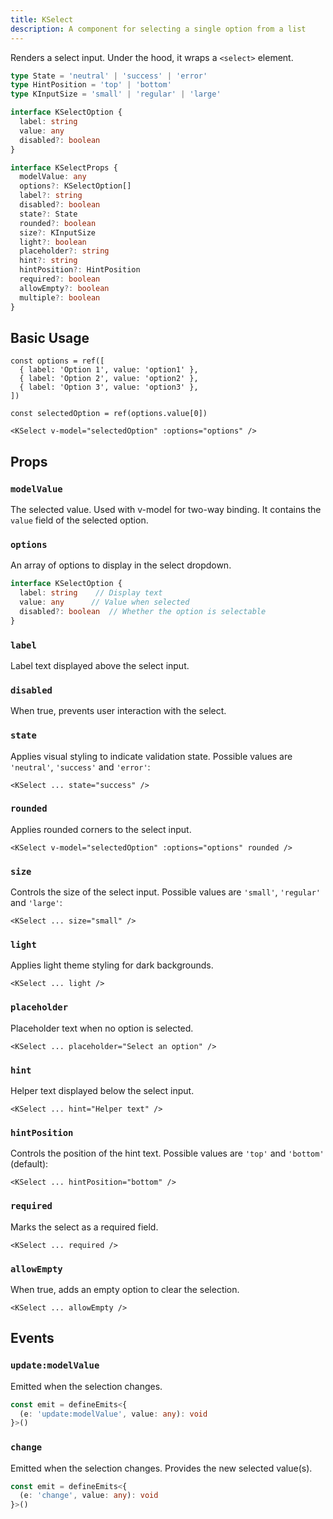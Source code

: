 ```yaml
---
title: KSelect
description: A component for selecting a single option from a list
---
```



Renders a select input.
Under the hood, it wraps a `<select>` element.

<KSelectDemo />


```typescript
type State = 'neutral' | 'success' | 'error'
type HintPosition = 'top' | 'bottom'
type KInputSize = 'small' | 'regular' | 'large'

interface KSelectOption {
  label: string
  value: any
  disabled?: boolean
}

interface KSelectProps {
  modelValue: any
  options?: KSelectOption[]
  label?: string
  disabled?: boolean
  state?: State
  rounded?: boolean
  size?: KInputSize
  light?: boolean
  placeholder?: string
  hint?: string
  hintPosition?: HintPosition
  required?: boolean
  allowEmpty?: boolean
  multiple?: boolean
}
```

## Basic Usage

```vue
const options = ref([
  { label: 'Option 1', value: 'option1' },
  { label: 'Option 2', value: 'option2' },
  { label: 'Option 3', value: 'option3' },
])

const selectedOption = ref(options.value[0])

<KSelect v-model="selectedOption" :options="options" />
```

## Props

### `modelValue`

The selected value. Used with v-model for two-way binding.
It contains the `value` field of the selected option.

### `options`

An array of options to display in the select dropdown.

```ts
interface KSelectOption {
  label: string    // Display text
  value: any      // Value when selected
  disabled?: boolean  // Whether the option is selectable
}
```

### `label`

Label text displayed above the select input.

### `disabled`

When true, prevents user interaction with the select.

### `state`

Applies visual styling to indicate validation state.
Possible values are `'neutral'`, `'success'` and `'error'`: 

```vue
<KSelect ... state="success" />
```

### `rounded`

Applies rounded corners to the select input.

```vue
<KSelect v-model="selectedOption" :options="options" rounded />
```

### `size`

Controls the size of the select input.
Possible values are `'small'`, `'regular'` and `'large'`: 

```vue
<KSelect ... size="small" />
``` 

### `light`

Applies light theme styling for dark backgrounds.

```vue
<KSelect ... light />
```

### `placeholder`

Placeholder text when no option is selected.

```vue
<KSelect ... placeholder="Select an option" />
```

### `hint`

Helper text displayed below the select input.

```vue
<KSelect ... hint="Helper text" />
```

### `hintPosition`

Controls the position of the hint text. 
Possible values are `'top'` and `'bottom'` (default): 

```vue
<KSelect ... hintPosition="bottom" />
```

### `required`

Marks the select as a required field.

```vue
<KSelect ... required />
```

### `allowEmpty`

When true, adds an empty option to clear the selection.

```vue
<KSelect ... allowEmpty />
```

## Events

### `update:modelValue`

Emitted when the selection changes.

```ts
const emit = defineEmits<{
  (e: 'update:modelValue', value: any): void
}>()
```

### `change`

Emitted when the selection changes. Provides the new selected value(s).

```ts
const emit = defineEmits<{
  (e: 'change', value: any): void
}>()
```



